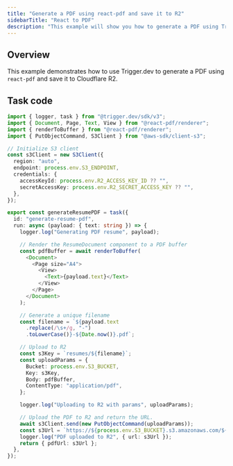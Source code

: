 ```yaml
---
title: "Generate a PDF using react-pdf and save it to R2"
sidebarTitle: "React to PDF"
description: "This example will show you how to generate a PDF using Trigger.dev."
---
```


## Overview

This example demonstrates how to use Trigger.dev to generate a PDF using `react-pdf` and save it to Cloudflare R2.

## Task code

```ts trigger/generateResumePDF.ts
import { logger, task } from "@trigger.dev/sdk/v3";
import { Document, Page, Text, View } from "@react-pdf/renderer";
import { renderToBuffer } from "@react-pdf/renderer";
import { PutObjectCommand, S3Client } from "@aws-sdk/client-s3";

// Initialize S3 client
const s3Client = new S3Client({
  region: "auto",
  endpoint: process.env.S3_ENDPOINT,
  credentials: {
    accessKeyId: process.env.R2_ACCESS_KEY_ID ?? "",
    secretAccessKey: process.env.R2_SECRET_ACCESS_KEY ?? "",
  },
});

export const generateResumePDF = task({
  id: "generate-resume-pdf",
  run: async (payload: { text: string }) => {
    logger.log("Generating PDF resume", payload);

    // Render the ResumeDocument component to a PDF buffer
    const pdfBuffer = await renderToBuffer(
      <Document>
        <Page size="A4">
          <View>
            <Text>{payload.text}</Text>
          </View>
        </Page>
      </Document>
    );

    // Generate a unique filename
    const filename = `${payload.text
      .replace(/\s+/g, "-")
      .toLowerCase()}-${Date.now()}.pdf`;

    // Upload to R2
    const s3Key = `resumes/${filename}`;
    const uploadParams = {
      Bucket: process.env.S3_BUCKET,
      Key: s3Key,
      Body: pdfBuffer,
      ContentType: "application/pdf",
    };

    logger.log("Uploading to R2 with params", uploadParams);

    // Upload the PDF to R2 and return the URL.
    await s3Client.send(new PutObjectCommand(uploadParams));
    const s3Url = `https://${process.env.S3_BUCKET}.s3.amazonaws.com/${s3Key}`;
    logger.log("PDF uploaded to R2", { url: s3Url });
    return { pdfUrl: s3Url };
  },
});

```